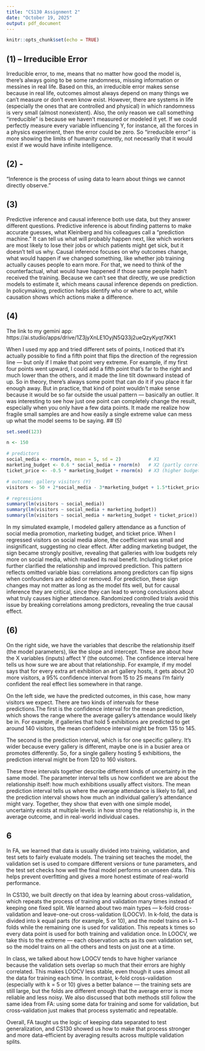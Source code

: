```yaml
---
title: "CS130 Assignment 2"
date: "October 19, 2025"
output: pdf_document
---
```


```r
knitr::opts_chunk$set(echo = TRUE)
```
## (1) – Irreducible Error
Irreducible error, to me, means that no matter how good the model is, there’s always going to be some randomness, missing information or messines in real life. Based on this, an irreducible error makes sense because in real life, outcomes almost always depend on many things we can’t measure or don’t even know exist. However, there are systems in life (especially the ones that are controlled and physical) in which randomness is very small (almost nonexistent). Also, the only reason we call something “irreducible” is because we haven’t measured or modeled it yet. If we could perfectly measure every variable influencing Y, for instance, all the forces in a physics experiment, then the error could be zero. So “irreducible error” is more showing the limits of humanity currently, not necesarily that it would exist if we would have infinite intelligence. 

## (2) - 

“Inference is the process of using data to learn about things we cannot directly observe.”


## (3)

Predictive inference and causal inference both use data, but they answer different questions. Predictive inference is about finding patterns to make accurate guesses, what Kleinberg and his colleagues call a “prediction machine.” It can tell us what will probably happen next, like which workers are most likely to lose their jobs or which patients might get sick, but it doesn’t tell us why. Causal inference focuses on why outcomes change,  what would happen if we changed something, like whether job training actually causes people to earn more. For that, we need to think of the counterfactual, what would have happened if those same people hadn’t received the training. Because we can’t see that directly, we use prediction models to estimate it, which means causal inference depends on prediction. In policymaking, prediction helps identify who or where to act, while causation shows which actions make a difference. 

## (4)
The link to my gemini app: https://ai.studio/apps/drive/1Z3jyXnLE1OyjN5Q33j2ueQzyKyqt7KK1

When I used my app and tried different sets of points, I noticed that it’s actually possible to find a fifth point that flips the direction of the regression line — but only if I make that point very extreme. For example, if my first four points went upward, I could add a fifth point that’s far to the right and much lower than the others, and it made the line tilt downward instead of up. So in theory, there’s always some point that can do it if you place it far enough away. But in practice, that kind of point wouldn’t make sense because it would be so far outside the usual pattern — basically an outlier. It was interesting to see how just one point can completely change the result, especially when you only have a few data points. It made me realize how fragile small samples are and how easily a single extreme value can mess up what the model seems to be saying.
## (5) 

```r
set.seed(123)

n <- 150

# predictors
social_media <- rnorm(n, mean = 5, sd = 2)          # X1
marketing_budget <- 0.6 * social_media + rnorm(n)   # X2 (partly correlated)
ticket_price <- -0.5 * marketing_budget + rnorm(n)  # X3 (higher budget = lower price)

# outcome: gallery visitors (Y)
visitors <- 50 + 2*social_media - 3*marketing_budget + 1.5*ticket_price + rnorm(n, sd=2)

# regressions
summary(lm(visitors ~ social_media))
summary(lm(visitors ~ social_media + marketing_budget))
summary(lm(visitors ~ social_media + marketing_budget + ticket_price))

```
In my simulated example, I modeled gallery attendance as a function of social media promotion, marketing budget, and ticket price. When I regressed visitors on social media alone, the coefficient was small and insignificant, suggesting no clear effect. After adding marketing budget, the sign became strongly positive, revealing that galleries with low budgets rely more on social media, which masked its real benefit. Including ticket price further clarified the relationship and improved prediction. This pattern reflects omitted variable bias: correlations among predictors can flip signs when confounders are added or removed. For prediction, these sign changes may not matter as long as the model fits well, but for causal inference they are critical, since they can lead to wrong conclusions about what truly causes higher attendance. Randomized controlled trials avoid this issue by breaking correlations among predictors, revealing the true causal effect.


## (6)

On the right side, we have the variables that describe the relationship itself (the model parameters), like the slope and intercept. These are about how the X variables (inputs) affect Y (the outcome). The confidence interval here tells us how sure we are about that relationship. For example, if my model says that for every extra art exhibition an art gallery hosts, it gets about 20 more visitors, a 95% confidence interval from 15 to 25 means I’m fairly confident the real effect lies somewhere in that range.

On the left side, we have the predicted outcomes, in this case, how many visitors we expect. There are two kinds of intervals for these predictions.The first is the confidence interval for the mean prediction, which shows the range where the average gallery’s attendance would likely be in. For example, if galleries that hold 5 exhibitions are predicted to get around 140 visitors, the mean confidence interval might be from 135 to 145.

The second is the prediction interval, which is for one specific gallery. It’s wider because every gallery is different, maybe one is in a busier area or promotes differently. So, for a single gallery hosting 5 exhibitions, the prediction interval might be from 120 to 160 visitors.

These three intervals together describe different kinds of uncertainty in the same model. The parameter interval tells us how confident we are about the relationship itself: how much exhibitions usually affect visitors. The mean prediction interval tells us where the average attendance is likely to fall, and the prediction interval shows how much an individual gallery’s attendance might vary. Together, they show that even with one simple model, uncertainty exists at multiple levels: in how strong the relationship is, in the average outcome, and in real-world individual cases.

## 6

In FA, we learned that data is usually divided into training, validation, and test sets to fairly evaluate models. The training set teaches the model, the validation set is used to compare different versions or tune parameters, and the test set checks how well the final model performs on unseen data. This helps prevent overfitting and gives a more honest estimate of real-world performance.

In CS130, we built directly on that idea by learning about cross-validation, which repeats the process of training and validation many times instead of keeping one fixed split. We learned about two main types — k-fold cross-validation and leave-one-out cross-validation (LOOCV). In k-fold, the data is divided into k equal parts (for example, 5 or 10), and the model trains on k−1 folds while the remaining one is used for validation. This repeats k times so every data point is used for both training and validation once. In LOOCV, we take this to the extreme — each observation acts as its own validation set, so the model trains on all the others and tests on just one at a time.

In class, we talked about how LOOCV tends to have higher variance because the validation sets overlap so much that their errors are highly correlated. This makes LOOCV less stable, even though it uses almost all the data for training each time. In contrast, k-fold cross-validation (especially with k = 5 or 10) gives a better balance — the training sets are still large, but the folds are different enough that the average error is more reliable and less noisy. We also discussed that both methods still follow the same idea from FA: using some data for training and some for validation, but cross-validation just makes that process systematic and repeatable.

Overall, FA taught us the logic of keeping data separated to test generalization, and CS130 showed us how to make that process stronger and more data-efficient by averaging results across multiple validation splits.


